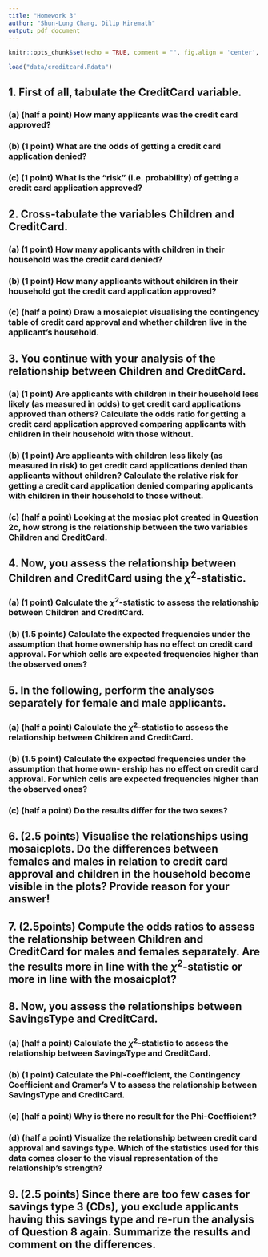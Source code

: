 ```yaml
---
title: "Homework 3"
author: "Shun-Lung Chang, Dilip Hiremath"
output: pdf_document
---
```


```r
knitr::opts_chunk$set(echo = TRUE, comment = "", fig.align = 'center', fig.height = 3, fig.width = 6, message = FALSE, warning = FALSE)
```

```r
load("data/creditcard.Rdata")
```

## 1. First of all, tabulate the CreditCard variable.

### (a) (half a point) How many applicants was the credit card approved?

### (b) (1 point) What are the odds of getting a credit card application denied?

### (c) (1 point) What is the "risk" (i.e. probability) of getting a credit card application approved?

## 2. Cross-tabulate the variables Children and CreditCard.

### (a) (1 point) How many applicants with children in their household was the credit card denied?

### (b) (1 point) How many applicants without children in their household got the credit card application approved?

### (c) (half a point) Draw a mosaicplot visualising the contingency table of credit card approval and whether children live in the applicant’s household.

## 3. You continue with your analysis of the relationship between Children and CreditCard.

### (a) (1 point) Are applicants with children in their household less likely (as measured in odds) to get credit card applications approved than others? Calculate the odds ratio for getting a credit card application approved comparing applicants with children in their household with those without.

### (b) (1 point) Are applicants with children less likely (as measured in risk) to get credit card applications denied than applicants without children? Calculate the relative risk for getting a credit card application denied comparing applicants with children in their household to those without.

### (c) (half a point) Looking at the mosiac plot created in Question 2c, how strong is the relationship between the two variables Children and CreditCard.

## 4. Now, you assess the relationship between Children and CreditCard using the $\chi^2$-statistic.

### (a) (1 point) Calculate the $\chi^2$-statistic to assess the relationship between Children and CreditCard.

### (b) (1.5 points) Calculate the expected frequencies under the assumption that home ownership has no effect on credit card approval. For which cells are expected frequencies higher than the observed ones?

## 5. In the following, perform the analyses separately for female and male applicants.

### (a) (half a point) Calculate the $\chi^2$-statistic to assess the relationship between Children and CreditCard.

### (b) (1.5 point) Calculate the expected frequencies under the assumption that home own- ership has no effect on credit card approval. For which cells are expected frequencies higher than the observed ones?

### (c) (half a point) Do the results differ for the two sexes?

## 6. (2.5 points) Visualise the relationships using mosaicplots. Do the differences between females and males in relation to credit card approval and children in the household become visible in the plots? Provide reason for your answer!

## 7. (2.5points) Compute the odds ratios to assess the relationship between Children and CreditCard for males and females separately. Are the results more in line with the $\chi^2$-statistic or more in line with the mosaicplot?

## 8. Now, you assess the relationships between SavingsType and CreditCard.

### (a) (half a point) Calculate the $\chi^2$-statistic to assess the relationship between SavingsType and CreditCard.

### (b) (1 point) Calculate the Phi-coefficient, the Contingency Coefficient and Cramer’s V to assess the relationship between SavingsType and CreditCard.

### (c) (half a point) Why is there no result for the Phi-Coefficient?

### (d) (half a point) Visualize the relationship between credit card approval and savings type. Which of the statistics used for this data comes closer to the visual representation of the relationship’s strength?

## 9. (2.5 points) Since there are too few cases for savings type 3 (CDs), you exclude applicants having this savings type and re-run the analysis of Question 8 again. Summarize the results and comment on the differences.